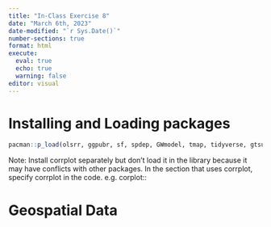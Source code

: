 ```yaml
---
title: "In-Class Exercise 8"
date: "March 6th, 2023"
date-modified: "`r Sys.Date()`"
number-sections: true
format: html
execute: 
  eval: true
  echo: true
  warning: false
editor: visual
---
```

# Installing and Loading packages

```r
pacman::p_load(olsrr, ggpubr, sf, spdep, GWmodel, tmap, tidyverse, gtsummary)
```

Note: Install corrplot separately but don't load it in the library because it may have conflicts with other packages. In the section that uses corrplot, specify corrplot in the code. e.g. corplot::

# Geospatial Data



